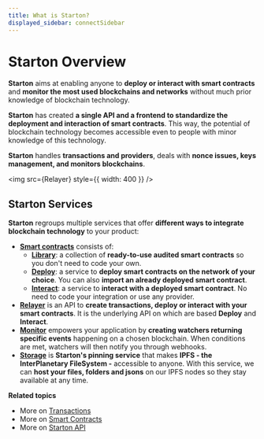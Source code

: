 ```yaml
---
title: What is Starton?
displayed_sidebar: connectSidebar
---
```



# Starton Overview

**Starton** aims at enabling anyone to **deploy or interact with smart contracts** and **monitor the most used blockchains and networks** without much prior knowledge of blockchain technology.

**Starton** has created **a single API and a frontend to standardize the deployment and interaction of smart contracts**.
This way, the potential of blockchain technology becomes accessible even to people with minor knowledge of this technology.

**Starton** handles **transactions and providers**, deals with **nonce issues, keys management, and monitors blockchains**.

<img src={Relayer} style={{ width: 400 }} />

## Starton Services

**Starton** regroups multiple services that offer **different ways to integrate blockchain technology** to your product:

-   **[Smart contracts](/Smart-contract/understanding-smart-contracts.mdx)** consists of:
    -   **[Library](/Smart-contract/deploying-a-smart-contract.mdx)**: a collection of **ready-to-use audited smart contracts** so you don't need to code your own.
    -   **[Deploy](/Smart-contract/deploying-from-bytecode.mdx)**: a service to **deploy smart contracts on the network of your choice**. You can also **import an already deployed smart contract**.
    -   **[Interact](/Smart-contract/interacting-with-a-smart-contract.mdx)**: a service to **interact with a deployed smart contract**. No need to code your integration or use any provider.
-   **[Relayer](/Transactions/understanding-the-relayer.mdx)** is an API to **create transactions, deploy or interact with your smart contracts**. It is the underlying API on which are based **Deploy** and **Interact**.
-   **[Monitor](/Watcher/understanding-watchers.mdx)** empowers your application by **creating watchers returning specific events** happening on a chosen blockchain.
    When conditions are met, watchers will then notify you through webhooks.
-   **[Storage](/IPFS/understanding-IPFS.mdx)** is **Starton's pinning service** that makes **IPFS - the InterPlanetary FileSystem -** accessible to anyone.
    With this service, we can **host your files, folders and jsons** on our IPFS nodes so they stay available at any time.

**Related topics**

-   More on [Transactions](/Transactions/creating-a-transaction.mdx)
-   More on [Smart Contracts](/Smart-contract/understanding-smart-contracts.mdx)
-   More on [Starton API](/Developer/API.mdx)
